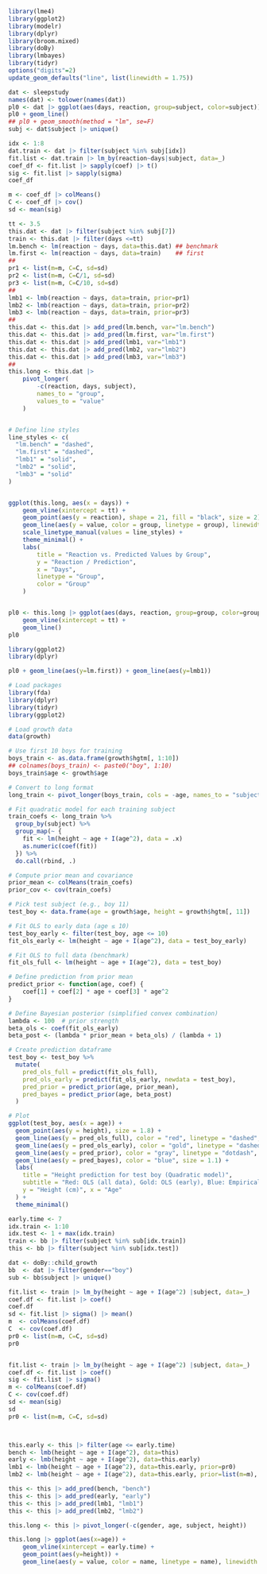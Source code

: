 
```r
library(lme4)
library(ggplot2)
library(modelr)
library(dplyr)
library(broom.mixed)
library(doBy)
library(lmbayes)
library(tidyr)
options("digits"=2)
update_geom_defaults("line", list(linewidth = 1.75))
```

```r
dat <- sleepstudy
names(dat) <- tolower(names(dat))
pl0 <- dat |> ggplot(aes(days, reaction, group=subject, color=subject))
pl0 + geom_line()
## pl0 + geom_smooth(method = "lm", se=F)
subj <- dat$subject |> unique()
```

```r
idx <- 1:8
dat.train <- dat |> filter(subject %in% subj[idx])
fit.list <- dat.train |> lm_by(reaction~days|subject, data=_)
coef_df <- fit.list |> sapply(coef) |> t()
sig <- fit.list |> sapply(sigma)
coef_df

m <- coef_df |> colMeans()
C <- coef_df |> cov()
sd <- mean(sig)
```

```r
tt <- 3.5
this.dat <- dat |> filter(subject %in% subj[7])
train <- this.dat |> filter(days <=tt)
lm.bench <- lm(reaction ~ days, data=this.dat) ## benchmark
lm.first <- lm(reaction ~ days, data=train)    ## first
##
pr1 <- list(m=m, C=C, sd=sd)
pr2 <- list(m=m, C=C/1, sd=sd)
pr3 <- list(m=m, C=C/10, sd=sd)
##
lmb1 <- lmb(reaction ~ days, data=train, prior=pr1)
lmb2 <- lmb(reaction ~ days, data=train, prior=pr2)
lmb3 <- lmb(reaction ~ days, data=train, prior=pr3)
##
this.dat <- this.dat |> add_pred(lm.bench, var="lm.bench")
this.dat <- this.dat |> add_pred(lm.first, var="lm.first")
this.dat <- this.dat |> add_pred(lmb1, var="lmb1")
this.dat <- this.dat |> add_pred(lmb2, var="lmb2")
this.dat <- this.dat |> add_pred(lmb3, var="lmb3")
##
this.long <- this.dat |>
    pivot_longer(
        -c(reaction, days, subject),
        names_to = "group",
        values_to = "value"
    )


# Define line styles
line_styles <- c(
  "lm.bench" = "dashed",
  "lm.first" = "dashed",
  "lmb1" = "solid",
  "lmb2" = "solid",
  "lmb3" = "solid"
)


ggplot(this.long, aes(x = days)) +
    geom_vline(xintercept = tt) + 
    geom_point(aes(y = reaction), shape = 21, fill = "black", size = 2) +
    geom_line(aes(y = value, color = group, linetype = group), linewidth = 1) +
    scale_linetype_manual(values = line_styles) +
    theme_minimal() +
    labs(
        title = "Reaction vs. Predicted Values by Group",
        y = "Reaction / Prediction",
        x = "Days",
        linetype = "Group",
        color = "Group"
    )


pl0 <- this.long |> ggplot(aes(days, reaction, group=group, color=group)) +
    geom_vline(xintercept = tt) + 
    geom_line()
pl0

library(ggplot2)
library(dplyr)

pl0 + geom_line(aes(y=lm.first)) + geom_line(aes(y=lmb1)) 
```





```r
# Load packages
library(fda)
library(dplyr)
library(tidyr)
library(ggplot2)

# Load growth data
data(growth)

# Use first 10 boys for training
boys_train <- as.data.frame(growth$hgtm[, 1:10])
## colnames(boys_train) <- paste0("boy", 1:10)
boys_train$age <- growth$age

# Convert to long format
long_train <- pivot_longer(boys_train, cols = -age, names_to = "subject", values_to = "height")

# Fit quadratic model for each training subject
train_coefs <- long_train %>%
  group_by(subject) %>%
  group_map(~ {
    fit <- lm(height ~ age + I(age^2), data = .x)
    as.numeric(coef(fit))
  }) %>%
  do.call(rbind, .)

# Compute prior mean and covariance
prior_mean <- colMeans(train_coefs)
prior_cov <- cov(train_coefs)

# Pick test subject (e.g., boy 11)
test_boy <- data.frame(age = growth$age, height = growth$hgtm[, 11])

# Fit OLS to early data (age ≤ 10)
test_boy_early <- filter(test_boy, age <= 10)
fit_ols_early <- lm(height ~ age + I(age^2), data = test_boy_early)

# Fit OLS to full data (benchmark)
fit_ols_full <- lm(height ~ age + I(age^2), data = test_boy)

# Define prediction from prior mean
predict_prior <- function(age, coef) {
    coef[1] + coef[2] * age + coef[3] * age^2
}

# Define Bayesian posterior (simplified convex combination)
lambda <- 100  # prior strength
beta_ols <- coef(fit_ols_early)
beta_post <- (lambda * prior_mean + beta_ols) / (lambda + 1)

# Create prediction dataframe
test_boy <- test_boy %>%
  mutate(
    pred_ols_full = predict(fit_ols_full),
    pred_ols_early = predict(fit_ols_early, newdata = test_boy),
    pred_prior = predict_prior(age, prior_mean),
    pred_bayes = predict_prior(age, beta_post)
  )

# Plot
ggplot(test_boy, aes(x = age)) +
  geom_point(aes(y = height), size = 1.8) +
  geom_line(aes(y = pred_ols_full), color = "red", linetype = "dashed", size = 1.1) +
  geom_line(aes(y = pred_ols_early), color = "gold", linetype = "dashed", size = 1.1) +
  geom_line(aes(y = pred_prior), color = "gray", linetype = "dotdash", size = 1.1) +
  geom_line(aes(y = pred_bayes), color = "blue", size = 1.1) +
  labs(
    title = "Height prediction for test boy (Quadratic model)",
    subtitle = "Red: OLS (all data), Gold: OLS (early), Blue: Empirical Bayes, Gray: Prior mean",
    y = "Height (cm)", x = "Age"
  ) +
  theme_minimal()

```



```r

early.time <- 7
idx.train <- 1:10
idx.test <- 1 + max(idx.train)
train <- bb |> filter(subject %in% sub[idx.train])
this <- bb |> filter(subject %in% sub[idx.test])

dat <- doBy::child_growth
bb  <- dat |> filter(gender=="boy")
sub <- bb$subject |> unique()

fit.list <- train |> lm_by(height ~ age + I(age^2) |subject, data=_)
coef.df <- fit.list |> coef()
coef.df
sd <- fit.list |> sigma() |> mean()
m  <- colMeans(coef.df)
C  <- cov(coef.df)
pr0 <- list(m=m, C=C, sd=sd)
pr0


fit.list <- train |> lm_by(height ~ age + I(age^2) |subject, data=_)
coef.df <- fit.list |> coef()
sig <- fit.list |> sigma()
m <- colMeans(coef.df)
C <- cov(coef.df)
sd <- mean(sig)
sd
pr0 <- list(m=m, C=C, sd=sd)



this.early <- this |> filter(age <= early.time)
bench <- lmb(height ~ age + I(age^2), data=this)
early <- lmb(height ~ age + I(age^2), data=this.early)
lmb1 <- lmb(height ~ age + I(age^2), data=this.early, prior=pr0)
lmb2 <- lmb(height ~ age + I(age^2), data=this.early, prior=list(m=m), alpha=.4)

this <- this |> add_pred(bench, "bench")
this <- this |> add_pred(early, "early")
this <- this |> add_pred(lmb1, "lmb1")
this <- this |> add_pred(lmb2, "lmb2")

this.long <- this |> pivot_longer(-c(gender, age, subject, height))

this.long |> ggplot(aes(x=age)) +
    geom_vline(xintercept = early.time) + 
    geom_point(aes(y=height)) +
    geom_line(aes(y = value, color = name, linetype = name), linewidth = 1) 

```

